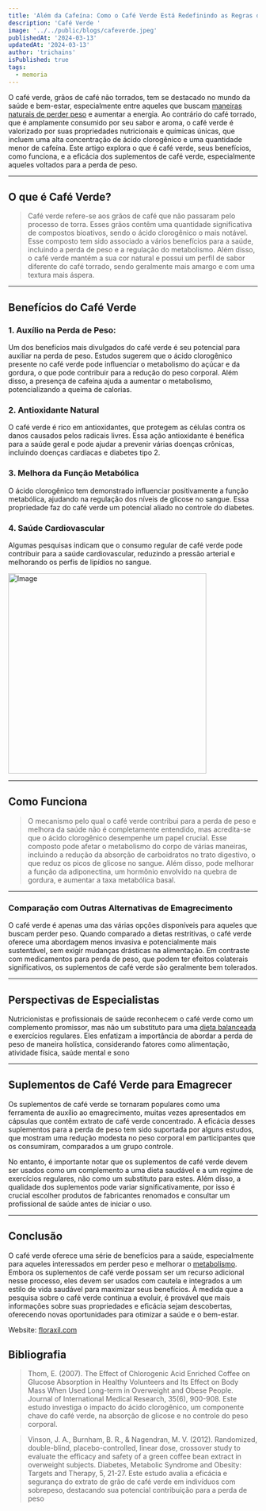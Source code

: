 ```yaml
---
title: 'Além da Cafeína: Como o Café Verde Está Redefinindo as Regras do Emagrecimento'
description: 'Café Verde '
image: '../../public/blogs/cafeverde.jpeg'
publishedAt: '2024-03-13'
updatedAt: '2024-03-13'
author: 'trichains'
isPublished: true
tags:
  - memoria
---
```


 O café verde, grãos de café não torrados, tem se destacado no mundo da saúde e bem-estar, especialmente entre aqueles que buscam [maneiras naturais de perder peso](https://floraxil.com/?utm_source=backlink1-floraxil) e aumentar a energia. Ao contrário do café torrado, que é amplamente consumido por seu sabor e aroma, o café verde é valorizado por suas propriedades nutricionais e químicas únicas, que incluem uma alta concentração de ácido clorogênico e uma quantidade menor de cafeína. Este artigo explora o que é café verde, seus benefícios, como funciona, e a eficácia dos suplementos de café verde, especialmente aqueles voltados para a perda de peso.

---

## O que é Café Verde?

> Café verde refere-se aos grãos de café que não passaram pelo processo de torra. Esses grãos contêm uma quantidade significativa de compostos bioativos, sendo o ácido clorogênico o mais notável. Esse composto tem sido associado a vários benefícios para a saúde, incluindo a perda de peso e a regulação do metabolismo. Além disso, o café verde mantém a sua cor natural e possui um perfil de sabor diferente do café torrado, sendo geralmente mais amargo e com uma textura mais áspera.

---

## Benefícios do Café Verde

### 1. Auxílio na Perda de Peso: 
  Um dos benefícios mais divulgados do café verde é seu potencial para auxiliar na perda de peso. Estudos sugerem que o ácido clorogênico presente no café verde pode influenciar o metabolismo do açúcar e da gordura, o que pode contribuir para a redução do peso corporal. Além disso, a presença de cafeína ajuda a aumentar o metabolismo, potencializando a queima de calorias.

### 2. Antioxidante Natural
  O café verde é rico em antioxidantes, que protegem as células contra os danos causados pelos radicais livres. Essa ação antioxidante é benéfica para a saúde geral e pode ajudar a prevenir várias doenças crônicas, incluindo doenças cardíacas e diabetes tipo 2.

### 3. Melhora da Função Metabólica
  O ácido clorogênico tem demonstrado influenciar positivamente a função metabólica, ajudando na regulação dos níveis de glicose no sangue. Essa propriedade faz do café verde um potencial aliado no controle do diabetes.

### 4. Saúde Cardiovascular
  Algumas pesquisas indicam que o consumo regular de café verde pode contribuir para a saúde cardiovascular, reduzindo a pressão arterial e melhorando os perfis de lipídios no sangue.


<Image
  src="/blog/blogs/greencoffee.png"
  width="400"
  height="404"
  alt="Image"
  sizes="100vw"
/>

---

## Como Funciona

> O mecanismo pelo qual o café verde contribui para a perda de peso e melhora da saúde não é completamente entendido, mas acredita-se que o ácido clorogênico desempenhe um papel crucial. Esse composto pode afetar o metabolismo do corpo de várias maneiras, incluindo a redução da absorção de carboidratos no trato digestivo, o que reduz os picos de glicose no sangue. Além disso, pode melhorar a função da adiponectina, um hormônio envolvido na quebra de gordura, e aumentar a taxa metabólica basal.

---

### Comparação com Outras Alternativas de Emagrecimento

O café verde é apenas uma das várias opções disponíveis para aqueles que buscam perder peso. Quando comparado a dietas restritivas, o café verde oferece uma abordagem menos invasiva e potencialmente mais sustentável, sem exigir mudanças drásticas na alimentação. Em contraste com medicamentos para perda de peso, que podem ter efeitos colaterais significativos, os suplementos de café verde são geralmente bem tolerados.

---

## Perspectivas de Especialistas

Nutricionistas e profissionais de saúde reconhecem o café verde como um complemento promissor, mas não um substituto para uma [dieta balanceada](https://vidasaudavel.einstein.br/alimentacao-equilibrada/) e exercícios regulares. Eles enfatizam a importância de abordar a perda de peso de maneira holística, considerando fatores como alimentação, atividade física, saúde mental e sono

---

## Suplementos de Café Verde para Emagrecer

Os suplementos de café verde se tornaram populares como uma ferramenta de auxílio ao emagrecimento, muitas vezes apresentados em cápsulas que contêm extrato de café verde concentrado. A eficácia desses suplementos para a perda de peso tem sido suportada por alguns estudos, que mostram uma redução modesta no peso corporal em participantes que os consumiram, comparados a um grupo controle.

No entanto, é importante notar que os suplementos de café verde devem ser usados como um complemento a uma dieta saudável e a um regime de exercícios regulares, não como um substituto para estes. Além disso, a qualidade dos suplementos pode variar significativamente, por isso é crucial escolher produtos de fabricantes renomados e consultar um profissional de saúde antes de iniciar o uso.

---

## Conclusão

O café verde oferece uma série de benefícios para a saúde, especialmente para aqueles interessados em perder peso e melhorar o [metabolismo](https://pharmasix.com.br/blog/blogs/equilibrando-o-metabolismo). Embora os suplementos de café verde possam ser um recurso adicional nesse processo, eles devem ser usados com cautela e integrados a um estilo de vida saudável para maximizar seus benefícios. À medida que a pesquisa sobre o café verde continua a evoluir, é provável que mais informações sobre suas propriedades e eficácia sejam descobertas, oferecendo novas oportunidades para otimizar a saúde e o bem-estar.

Website: [floraxil.com](https://floraxil.com/?utm_source=backlink1-floraxil)

## Bibliografia

>  Thom, E. (2007). The Effect of Chlorogenic Acid Enriched Coffee on Glucose Absorption in Healthy Volunteers and Its Effect on Body Mass When Used Long-term in Overweight and Obese People. Journal of International Medical Research, 35(6), 900-908. Este estudo investiga o impacto do ácido clorogênico, um componente chave do café verde, na absorção de glicose e no controle do peso corporal.

>  Vinson, J. A., Burnham, B. R., & Nagendran, M. V. (2012). Randomized, double-blind, placebo-controlled, linear dose, crossover study to evaluate the efficacy and safety of a green coffee bean extract in overweight subjects. Diabetes, Metabolic Syndrome and Obesity: Targets and Therapy, 5, 21-27. Este estudo avalia a eficácia e segurança do extrato de grão de café verde em indivíduos com sobrepeso, destacando sua potencial contribuição para a perda de peso


